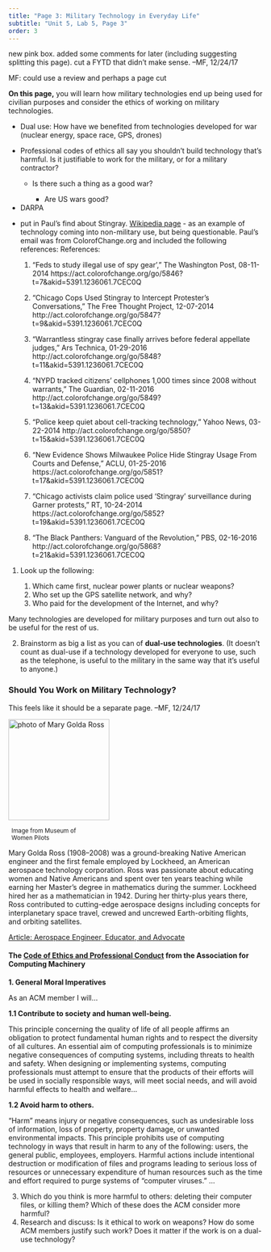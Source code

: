 ```yaml
---
title: "Page 3: Military Technology in Everyday Life"
subtitle: "Unit 5, Lab 5, Page 3"
order: 3
---
```


::: todo
new pink box. added some comments for later (including suggesting
splitting this page). cut a FYTD that didn't make sense. --MF, 12/24/17
:::

::: todo
<p>MF: could use a review and perhaps a page cut</p>
:::

::: learn
<p><strong>On this page,</strong> you will learn how military
technologies end up being used for civilian purposes and consider the
ethics of working on military technologies.</p>
:::

::: todo
<ul>

<li>Dual use: How have we benefited from technologies developed for war
(nuclear energy, space race, GPS, drones)</li>

<li>

Professional codes of ethics all say you shouldn't build technology
that's harmful. Is it justifiable to work for the military, or for a
military contractor?

<ul>

<li>

Is there such a thing as a good war?

<ul>

<li>Are US wars good?</li>

</ul>

</li>

</ul>

</li>

<li>DARPA</li>

<li>

put in Paul's find about Stingray.
<a href="https://en.wikipedia.org/wiki/Stingray_phone_tracker" target="_blank">Wikipedia
page</a> - as an example of technology coming into non-military use, but
being questionable. Paul's email was from ColorofChange.org and included
the following references: References:

1.  "Feds to study illegal use of spy gear'," The Washington Post,
    08-11-2014
    https://act.colorofchange.org/go/5846?t=7&akid=5391.1236061.7CEC0Q

2.  "Chicago Cops Used Stingray to Intercept Protester's Conversations,"
    The Free Thought Project, 12-07-2014
    http://act.colorofchange.org/go/5847?t=9&akid=5391.1236061.7CEC0Q

3.  "Warrantless stingray case finally arrives before federal appellate
    judges," Ars Technica, 01-29-2016
    http://act.colorofchange.org/go/5848?t=11&akid=5391.1236061.7CEC0Q

4.  "NYPD tracked citizens' cellphones 1,000 times since 2008 without
    warrants," The Guardian, 02-11-2016
    http://act.colorofchange.org/go/5849?t=13&akid=5391.1236061.7CEC0Q

5.  "Police keep quiet about cell-tracking technology," Yahoo News,
    03-22-2014
    http://act.colorofchange.org/go/5850?t=15&akid=5391.1236061.7CEC0Q

6.  "New Evidence Shows Milwaukee Police Hide Stingray Usage From Courts
    and Defense," ACLU, 01-25-2016
    https://act.colorofchange.org/go/5851?t=17&akid=5391.1236061.7CEC0Q

7.  "Chicago activists claim police used 'Stingray' surveillance during
    Garner protests," RT, 10-24-2014
    https://act.colorofchange.org/go/5852?t=19&akid=5391.1236061.7CEC0Q

8.  "The Black Panthers: Vanguard of the Revolution," PBS, 02-16-2016
    http://act.colorofchange.org/go/5868?t=21&akid=5391.1236061.7CEC0Q

</li>

</ul>
:::

::: {#first .forYouToDo}
<ol>

<li>

Look up the following:

<ol>

<li>Which came first, nuclear power plants or nuclear weapons?</li>

<li>Who set up the GPS satellite network, and why?</li>

<li>Who paid for the development of the Internet, and why?</li>

</ol>

</li>

</ol>
:::

<p>Many technologies are developed for military purposes and turn out
also to be useful for the rest of us.</p>

::: forYouToDo
<ol start="2">

<li>Brainstorm as big a list as you can of <strong>dual-use
technologies</strong>. (It doesn't count as dual-use if a technology
developed for everyone to use, such as the telephone, is useful to the
military in the same way that it's useful to anyone.)</li>

</ol>
:::

<h3>Should You Work on Military Technology?</h3>

::: todo
This feels like it should be a separate page. --MF, 12/24/17
:::

::: takeNote
::: atwork
::: float-end
<img src="/img/atwork/Mary_Golda_Ross.jpeg" title="photo of Mary Golda Ross" alt="photo of Mary Golda Ross" class="noshadow" height="200px"/>

::: {.endnote style="width:141px;margin:6px;"}
<small>Image from Museum of Women Pilots</small>
:::
:::

<p>Mary Golda Ross (1908--2008) was a ground-breaking Native American
engineer and the first female employed by Lockheed, an American
aerospace technology corporation. Ross was passionate about educating
women and Native Americans and spent over ten years teaching while
earning her Master's degree in mathematics during the summer. Lockheed
hired her as a mathematician in 1942. During her thirty-plus years
there, Ross contributed to cutting-edge aerospace designs including
concepts for interplanetary space travel, crewed and uncrewed
Earth-orbiting flights, and orbiting satellites.</p>

<p><a href="https://airandspace.si.edu/stories/editorial/mary-g-ross-aerospace-engineer" title="Article: Aerospace Engineer, Educator, and Advocate" target="_blank">Article:
Aerospace Engineer, Educator, and Advocate</a></p>
:::

<h4>The
<a href="http://www.acm.org/about-acm/acm-code-of-ethics-and-professional-conduct" target="_blank" title="Association for Computing Machinery Code of Ethics and Professional Conduct">Code
of Ethics and Professional Conduct</a> from the Association for
Computing Machinery</h4>

<strong>1. General Moral Imperatives</strong>

<p>As an ACM member I will...</p>

<p><strong>1.1 Contribute to society and human well-being.</strong></p>

<p>This principle concerning the quality of life of all people affirms
an obligation to protect fundamental human rights and to respect the
diversity of all cultures. An essential aim of computing professionals
is to minimize negative consequences of computing systems, including
threats to health and safety. When designing or implementing systems,
computing professionals must attempt to ensure that the products of
their efforts will be used in socially responsible ways, will meet
social needs, and will avoid harmful effects to health and
welfare...</p>

<p><strong>1.2 Avoid harm to others.</strong></p>

<p>"Harm" means injury or negative consequences, such as undesirable
loss of information, loss of property, property damage, or unwanted
environmental impacts. This principle prohibits use of computing
technology in ways that result in harm to any of the following: users,
the general public, employees, employers. Harmful actions include
intentional destruction or modification of files and programs leading to
serious loss of resources or unnecessary expenditure of human resources
such as the time and effort required to purge systems of "computer
viruses." ...</p>
:::

::: forYouToDo
<ol start="3">

<li>Which do you think is more harmful to others: deleting their
computer files, or killing them? Which of these does the ACM consider
more harmful?</li>

<li>Research and discuss: Is it ethical to work on weapons? How do some
ACM members justify such work? Does it matter if the work is on a
dual-use technology?</li>

</ol>
:::
